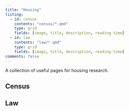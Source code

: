 ```yaml
---
title: "Housing"
listing: 
  - id: census
    contents: "census/*.qmd"
    type: grid
    fields: [image, title, description, reading-time]
  - id: law
    contents: "law/*.qmd"
    type: grid
    fields: [image, title, description, reading-time]
comments: false
---
```


A collection of useful pages for housing research.

## Census

:::{#census}
:::

## Law

:::{#law}
:::
